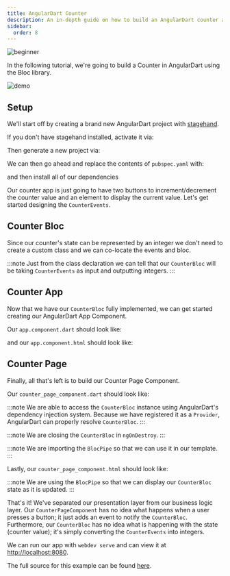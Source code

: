 ```yaml
---
title: AngularDart Counter
description: An in-depth guide on how to build an AngularDart counter app with bloc.
sidebar:
  order: 8
---
```



![beginner](https://img.shields.io/badge/level-beginner-green.svg)

In the following tutorial, we're going to build a Counter in AngularDart using the Bloc library.

![demo](~/assets/tutorials/ngdart-counter.gif)

## Setup

We'll start off by creating a brand new AngularDart project with [stagehand](https://github.com/dart-lang/stagehand).

If you don't have stagehand installed, activate it via:

<ActivateStagehandSnippet />

Then generate a new project via:

<StagehandSnippet />

We can then go ahead and replace the contents of `pubspec.yaml` with:

<RemoteCode
	url="https://raw.githubusercontent.com/felangel/bloc/master/examples/angular_counter/pubspec.yaml"
	title="pubspec.yaml"
/>

and then install all of our dependencies

<InstallDependenciesSnippet />

Our counter app is just going to have two buttons to increment/decrement the counter value and an element to display the current value. Let's get started designing the `CounterEvents`.

## Counter Bloc

Since our counter's state can be represented by an integer we don't need to create a custom class and we can co-locate the events and bloc.

<RemoteCode
	url="https://raw.githubusercontent.com/felangel/bloc/master/examples/angular_counter/lib/src/counter_page/counter_bloc.dart"
	title="lib/src/counter_page/counter_bloc.dart"
/>

:::note
Just from the class declaration we can tell that our `CounterBloc` will be taking `CounterEvents` as input and outputting integers.
:::

## Counter App

Now that we have our `CounterBloc` fully implemented, we can get started creating our AngularDart App Component.

Our `app.component.dart` should look like:

<RemoteCode
	url="https://raw.githubusercontent.com/felangel/bloc/master/examples/angular_counter/lib/app_component.dart"
	title="lib/app_component.dart"
/>

and our `app.component.html` should look like:

<RemoteCode
	url="https://raw.githubusercontent.com/felangel/bloc/master/examples/angular_counter/lib/app_component.html"
	title="lib/app_component.html"
/>

## Counter Page

Finally, all that's left is to build our Counter Page Component.

Our `counter_page_component.dart` should look like:

<RemoteCode
	url="https://raw.githubusercontent.com/felangel/bloc/master/examples/angular_counter/lib/src/counter_page/counter_page_component.dart"
	title="lib/src/counter_page/counter_page_component.dart"
/>

:::note
We are able to access the `CounterBloc` instance using AngularDart's dependency injection system. Because we have registered it as a `Provider`, AngularDart can properly resolve `CounterBloc`.
:::

:::note
We are closing the `CounterBloc` in `ngOnDestroy`.
:::

:::note
We are importing the `BlocPipe` so that we can use it in our template.
:::

Lastly, our `counter_page_component.html` should look like:

<RemoteCode
	url="https://raw.githubusercontent.com/felangel/bloc/master/examples/angular_counter/lib/src/counter_page/counter_page_component.html"
	title="lib/src/counter_page/counter_page_component.html"
/>

:::note
We are using the `BlocPipe` so that we can display our `CounterBloc` state as it is updated.
:::

That's it! We've separated our presentation layer from our business logic layer. Our `CounterPageComponent` has no idea what happens when a user presses a button; it just adds an event to notify the `CounterBloc`. Furthermore, our `CounterBloc` has no idea what is happening with the state (counter value); it's simply converting the `CounterEvents` into integers.

We can run our app with `webdev serve` and can view it at [http://localhost:8080](http://localhost:8080).

The full source for this example can be found [here](https://github.com/felangel/bloc/tree/master/examples/angular_counter).
